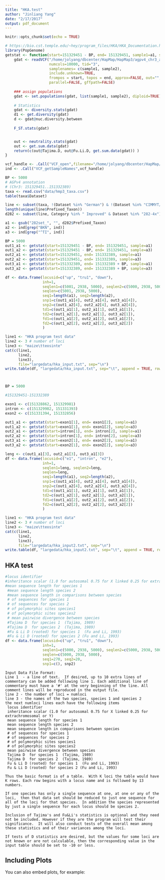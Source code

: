 ```yaml
---
title: "HKA.test"
author: "Jinliang Yang"
date: "2/17/2017"
output: pdf_document
---
```


```r
knitr::opts_chunk$set(echo = TRUE)
```

```r
# https://bio.cst.temple.edu/~hey/program_files/HKA/HKA_Documentation.htm
library(PopGenome)
getstat <- function(start=151329451 - BP, end= 151329451, sample1=a1, sample2=a3){
    gdat <- readVCF("/home/jolyang/dbcenter/HapMap/HapMap3/agpv4_chr3_agpv3_140-160M.vcf.gz",
                    numcols=10000, tid="3", 
                    samplenames= c(sample1, sample2),  
                    include.unknown=TRUE,
                    frompos = start, topos = end, approx=FALSE, out="", 
                    parallel=FALSE, gffpath=FALSE)
    
    ### assign populations
    gdat <- set.populations(gdat, list(sample1, sample2), diploid=TRUE)
    
    # Statistics
    gdat <- diversity.stats(gdat)
    d1 <- get.diversity(gdat)
    d <- gdat@nuc.diversity.between
    
    F_ST.stats(gdat)


    out <- neutrality.stats(gdat)
    out <- get.sum.data(gdat)
    return(c(out@Tajima.D, out@Fu.Li.D, get.sum.data(gdat)) )
}

vcf_handle <- .Call("VCF_open",filename="/home/jolyang/dbcenter/HapMap/HapMap3/agpv4_chr3_agpv3_140-160M.vcf.gz")
ind <- .Call("VCF_getSampleNames",vcf_handle)

BP <- 5000
# AGPv4 annotation
# (Chr3: 151329451..151332389)
taxa <- read.csv("data/hmp3_taxa.csv")
table(taxa$Dataset)

line <- subset(taxa, !(Dataset %in% "German") & !(Dataset %in% "CIMMYT/BGI"))
length(unique(line$Prefixed_Taxon))
d282 <- subset(line, Category %in% " Improved" & Dataset %in% "282-4x") #

a1 <- gsub("282set_", "", d282$Prefixed_Taxon)
a2 <- ind[grep("BKN", ind)]
a3 <- ind[grep("^TI", ind)]

BP = 5000
out1_a1 <- getstat(start=151329451 - BP, end= 151329451, sample=a1)
out1_a2 <- getstat(start=151329451 - BP, end= 151329451, sample=a3)
out2_a1 <- getstat(start=151329451, end= 151332389, sample=a1)
out2_a2 <- getstat(start=151329451, end= 151332389, sample=a3)
out3_a1 <- getstat(start=151332389, end= 151332389 + BP, sample=a1)
out3_a2 <- getstat(start=151332389, end= 151332389 + BP, sample=a3)

df <- data.frame(locusid=c("up", "tru1", "down"), 
                 inh=1, 
                 seqlen1=c(5001, 2938, 5000), seqlen2=c(5000, 2938, 5000), 
                 seqlen=c(5001, 2938, 5000), 
                 seq1=length(a1), seq2=length(a2), 
                 snp1=c(out1_a1[4], out2_a1[4], out3_a1[4]), 
                 snp2=c(out1_a2[4], out2_a2[4], out3_a2[4]),
                 td1=c(out1_a1[1], out2_a1[1], out3_a1[1]),
                 td2=c(out1_a2[1], out2_a2[1], out3_a2[1]),
                 fd1=c(out1_a1[2], out2_a1[2], out3_a1[2]),
                 fd2=c(out1_a2[2], out2_a2[2], out3_a2[2])
                 )

line1 <- "HKA program test data"
line2 <- 3 # number of loci
line3 <- "maize\tteosinte"
cat(c(line1, 
      line2,
      line3),
      file="largedata/hka_input.txt", sep="\n")
write.table(df, "largedata/hka_input.txt", sep="\t", append = TRUE, row.names=FALSE, col.names=FALSE, quote=FALSE)



BP = 5000

#151329451-151332389

exon1 <- c(151328862, 151329981)
intron <- c(151329982, 151331393)
exon2 <- c(151331394, 151332856)

out1_a1 <- getstat(start=exon1[1], end= exon1[2], sample=a1)
out1_a2 <- getstat(start=exon1[1], end= exon1[2], sample=a3)
out2_a1 <- getstat(start=intron[1], end= intron[2], sample=a1)
out2_a2 <- getstat(start=intron[1], end= intron[2], sample=a3)
out3_a1 <- getstat(start=exon2[1], end= exon2[2], sample=a1)
out3_a2 <- getstat(start=exon2[1], end= exon2[2], sample=a3)

leng <- c(out1_a1[3], out2_a1[3], out3_a1[3])
df <- data.frame(locusid=c("e1", "intron", "e2"), 
                 inh=1, 
                 seqlen1=leng, seqlen2=leng, 
                 seqlen=leng, 
                 seq1=length(a1), seq2=length(a2), 
                 snp1=c(out1_a1[4], out2_a1[4], out3_a1[4]), 
                 snp2=c(out1_a2[4], out2_a2[4], out3_a2[4]),
                 td1=c(out1_a1[1], out2_a1[1], out3_a1[1]),
                 td2=c(out1_a2[1], out2_a2[1], out3_a2[1]),
                 fd1=c(out1_a1[2], out2_a1[2], out3_a1[2]),
                 fd2=c(out1_a2[2], out2_a2[2], out3_a2[2])
                 )

line1 <- "HKA program test data"
line2 <- 3 # number of loci
line3 <- "maize\tteosinte"
cat(c(line1, 
      line2,
      line3),
      file="largedata/hka_input2.txt", sep="\n")
write.table(df, "largedata/hka_input2.txt", sep="\t", append = TRUE, row.names=FALSE, col.names=FALSE, quote=FALSE)

```

## HKA test


```r


#locus identifier
#inheritance scalar (1.0 for autosomal 0.75 for X linked 0.25 for extrachromosomal or Y)
#mean sequence length for species 1
 #mean sequence length species 2
 #mean sequence length in comparisons between species
 # of sequences for species 1
 # of sequences for species 2
 # of polymorphic sites species1
 # of polymorphic sites species2
 # mean pairwise divergence between species
 #Tajima D  for species 1  (Tajima, 1989)
 #Tajima D  for species 2  (Tajima, 1989)
 #Fu & Li D (rooted) for species 1  (Fu and Li, 1993)
 #Fu & Li D (rooted) for species 2 (Fu and Li, 1993)
df <- data.frame(locusid=c("up", "tru1", "down"), 
                 inh=1, 
                 seqlen1=c(5000, 2938, 5000), seqlen2=c(5000, 2938, 5000), 
                 seqlen=c(5000, 2938, 5000), 
                 seq1=270, seq2=20, 
                 snp1=c(), snp2)
```


```
Input Data File Format:
Line 1  - a line of text.  If desired, up to 10 extra lines of commentary can be added following line 1. Each additional line of commentary must have a '#' at the very beginning of the line. All comment lines will be reproduced in the output file.
line 2 - the number of loci = numloci
line 3 - the names of the two species, species 1 and species 2
the next numloci lines each have the following items
 locus identifier
 inheritance scalar (1.0 for autosomal 0.75 for X linked 0.25 for extrachromosomal or Y)
 mean sequence length for species 1
 mean sequence length species 2
 mean sequence length in comparisons between species
 # of sequences for species 1
 # of sequences for species 2
 # of polymorphic sites species1
 # of polymorphic sites species2
 mean pairwise divergence between species
 Tajima D  for species 1  (Tajima, 1989)
 Tajima D  for species 2  (Tajima, 1989)
 Fu & Li D (rooted) for species 1  (Fu and Li, 1993)
 Fu & Li D (rooted) for species 2 (Fu and Li, 1993)
 
Thus the basic format is of a table.  With K loci the table would have K rows. Each row begins with a locus name and is followed by 13 numbers.
 
If one species has only a single sequence at one, at one or any of the loci,  then that data set should be reduced to just one sequence for all of the loci for that species.  In addition the species represented by just a single sequence for each locus should be species 2.
 
Inclusion of Tajima's and Fu&Li's statistics is optional and they need not be included. However if they are the program will test their significance.  It will also conduct tests of the overall mean among these statistics and of their variances among the loci.
 
If tests of D statistics are desired, but the values for some loci are not known or are not calculable, then the corresponding value in the input table should be set to -10 or less. 
```

## Including Plots

You can also embed plots, for example:


